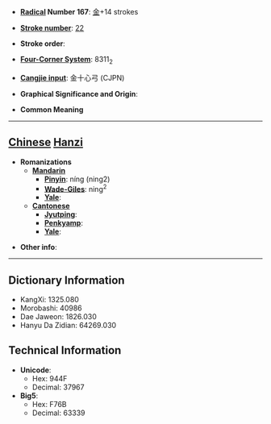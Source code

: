 * '''[[Wiktionary:Chinese radical index| Radical]] Number 167''': [[Wiktionary:Chinese radical index 金|金]]+14 strokes

* '''[[Wiktionary:Chinese total strokes index|Stroke number]]''': [[Wiktionary:Chinese total strokes index 22|22]]

* '''Stroke order''': 

* '''[[Wiktionary:Chinese four corner index|Four-Corner System]]''': 8311<sub>2</sub>

* '''[[Wiktionary:Chinese Cangjie index|Cangjie input]]''': 金十心弓 (CJPN)

* '''Graphical Significance and Origin''': 

* '''Common Meaning'''

----

== [[Chinese]] [[Hanzi]] ==

* '''Romanizations'''
** '''[[Mandarin]]'''
*** '''[[Pinyin]]''': níng (ning2)
*** '''[[Wade-Giles]]''': ning<sup>2</sup>
*** '''[[Yale]]''': 
** '''[[Cantonese]]'''
*** '''[[Jyutping]]''':
*** '''[[Penkyamp]]''': 
*** '''[[Yale]]''': 

* '''Other info''': 

----

== Dictionary Information ==

* KangXi: 1325.080
* Morobashi: 40986
* Dae Jaweon: 1826.030
* Hanyu Da Zidian: 64269.030

== Technical Information ==

* '''Unicode''':
** Hex: 944F
** Decimal: 37967
* '''Big5''':
** Hex: F76B
** Decimal: 63339